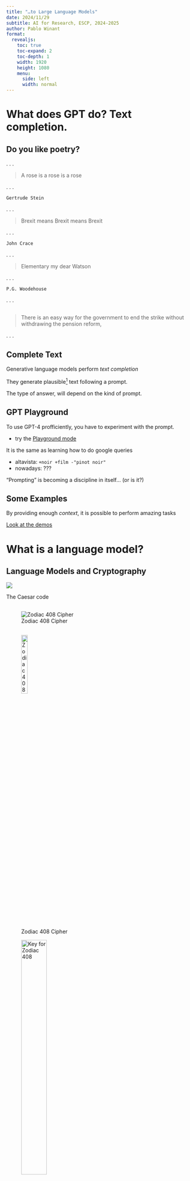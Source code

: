 ```yaml
---
title: "…to Large Language Models"
date: 2024/11/29
subtitle: AI for Research, ESCP, 2024-2025
author: Pablo Winant
format:
  revealjs:
    toc: true
    toc-expand: 2
    toc-depth: 1
    width: 1920
    height: 1080
    menu:
      side: left
      width: normal
---
```


# What does GPT do? Text completion.

##  Do you like poetry?

. . .

> A rose is a rose is [a rose]{.fragment}

. . .

    Gertrude Stein

. . .

> Brexit means Brexit means [Brexit]{.fragment}

. . .

    John Crace

. . .

> Elementary my dear [Watson]{.fragment}

. . .

    P.G. Woodehouse

. . .

##

> There is an easy way for the government to end the strike without withdrawing the pension reform, 

. . .


## Complete Text

Generative language models perform *text completion*

They generate plausible[^plausible] text following a prompt.

The type of answer, will depend on the kind of prompt.

[^plausible]: here, plausible, means that it is more likely to be a correct text written by a human, rather than otherwise

## GPT Playground

To use GPT-4 profficiently, you have to experiment with the prompt.

- try the [Playground mode](https://platform.openai.com/playground)

It is the same as learning how to do google queries

- altavista: `+noir +film -"pinot noir"`
- nowadays: ???

"Prompting" is becoming a discipline in itself... (or is it?)

## Some Examples

By providing enough *context*, it is possible to perform amazing tasks

[Look at the demos](https://gpt4demo.com/)

# What is a language model?

## Language Models and Cryptography

![](assets/code-secret.webp)

The Caesar code

## {auto-animate="true"}

![Zodiac 408 Cipher](assets/zodiac_408.png)


## {auto-animate="true"}


::: {#fig-elephants layout-ncol=2}

![Zodiac 408 Cipher](assets/zodiac_408.png){width=20%}

![Key for Zodiac 408](assets/408_solution.jpg){width=40%}

Solved in a week by Bettye and Donald Harden using frequency tables.

:::


##

Later in 2001, in a prison, somewhere in California 

![](assets/prison.png)

. . .

Solved by Stanford's [Persi Diaconis](https://math.uchicago.edu/~shmuel/Network-course-readings/MCMCRev.pdf
) and his students using Monte Carlo Markov Chains

## Monte Carlo Markov Chains


Take a letter $x_n$, what is the probability of the next letter being $x_{n+1}$?

$$\pi_{X,Y} = P(x_{n+1}=Y, x_{n}=X)$$

for $X=\{a, b, .... , z\} , Y=\{a,b,c, ... z\}$

The language model can be trained using dataset of english language.

And used to determine whether a given cipher-key is consistent with english language.

It yields a very efficient algorithm to decode any caesar code (with very small sample)

## MCMC to generate text

MCMCs can also be used to generate text:

- take initial prompt: `I think therefore I`
    - last letter is `I`
    - most plausible character afterwards is ` `
    - most plausible character afterwards is `I`
- Result: `I think therefore I I I I I I`

Not good but promising (🤷)

##  MCMC to generate text


Going further

- augment memory
    - `fore I`> ???
- change basic unit (use phonems or words)

An example using [MCMC](https://towardsdatascience.com/text-generation-with-markov-chains-an-introduction-to-using-markovify-742e6680dc33)

- using words and 3 states
```He ha ‘s kill’d me Mother , Run away I pray you Oh this is Counter you false Danish Dogges .```

## Big MCMC

Can we augment memory?

- if you want to compute the most frequent letter (among `26`) after `50` letters, you need to take into account `5.6061847e+70` combinations !
    - impossible to store, let alone do the training

- but some combinations are useless:
    - `wjai dfni`
    - `Despite the constant negative press covfefe` [🤔]{.fragment}


## Neural Networks


::: columns

::: column

![](assets/glowing_nn.png){width=60%}

:::
::: column

![Neural Network](assets/neural_networks.png){width=60%}

:::
:::

- Neural networks make it possible to increase the state-space to represent

$$\forall X, P(x_n=X| x_{n-1}, ..., x_{n-k}) = \varphi^{NL}( x_{n-1}, ..., x_{n-k}; \theta )$$

with a smaller vector of parameters $\theta$

- Neural netowrks reduce endogenously the dimensionality.


## Recurrent Neural Networks

::: columns

:::: column

In 2015

<iframe width="780" height="500" src="http://karpathy.github.io/2015/05/21/rnn-effectiveness/" title="The unreasonable Effectiveness of Recurrent Neural Networks"></iframe>


::::

:::: column

![](assets/Recurrent_neural_network_unfold.svg.png)

- __Neural Network__ reduce dimensionality of data discovering structure
- hidden state encodes meaning of the model so far

::::

:::

## Long Short Term Memory

![](assets/Long_Short-Term_Memory.svg)

- 2000->2019 : Emergence of Long Short Term Memory models
    - speech recognition
    
    - LSTM behind "Google Translate", "Alexa", ...


## The Rise of *transformers*

A special kind of __encoder/decoder__ architecture.

::: columns

:::: column

Most successful models since 2017

1. Position Encodings
    - model is not sequential anymore
    - tries to learn sequence
2. __Attention__
    - [attention is all you need](https://arxiv.org/abs/1706.03762)
3. Self-Attention

::::

:::: column

![](assets/transformers.png){width=60%}

::::

:::

Explanations [here](https://towardsdatascience.com/transformers-141e32e69591) or [here](https://blogs.nvidia.com/blog/2022/03/25/what-is-a-transformer-model/)


## Encoders / Decoders (1/2)


Take some data $(x_n)\in R^x$. 

Consider two functions:

- an *encoder*
    $$\varphi^E(x; \theta^E) = h \in \mathbb{R^h}$$
- a *decoder*:
    $$\varphi^D(h; \theta^D) = x' \in \mathbb{R^x}$$

What could possibly the value of training the coefficients with:

$$\min_{\theta^E, \theta^D}  \left( \varphi^D( \varphi^E(x_n; \theta^E), \theta^D) - x_n\right)^2$$?

i.e. train the nets $\varphi^D$ and $\varphi^E$ to predict the "data from the data"? (it is called __autoencoding__)


## Encoders / Decoders (2/2)


The relation $\varphi^D( \varphi^E(x_n; \theta^E), \theta^D) ~ x_n$ can be rewritten as

$$x_n \xrightarrow{\varphi^E(; \theta^E)} h \xrightarrow{\varphi^D(; \theta^D)} x_n $$

When that relation is (mostly) satisfied and $\mathbb{R}^h << \mathbb{R}^x$, $h$ can be viewed as a lower dimension representation of $x$. It encodes the information as a lower dimension vector $h$ and is called __learned embeddings__.

- instead of $\underbrace{x_n}_{\text{prompt}} \rightarrow \underbrace{y_n}_{\text{text completion}}$
- one can learn $\underbrace{h_n}_{\text{prompt (low dim)}} \xrightarrow{\varphi^C( ; \theta^C)} \underbrace{h_n^c}_{\text{text completion (low dim)}}$
    - it is easier to learn
- and perform the original task as $$\underbrace{x_n}_{\text{prompt}} \xrightarrow{\varphi^E}  h_n \xrightarrow{\varphi^C} h_n^C \xrightarrow{\varphi^D} \underbrace{y_n}_{\text{text completion}}$$

This very powerful approach can be applied to combine encoders/decoders from different contexts (ex [Dall-E](https://openai.com/dall-e-2))


## Attention

Main flaw with the recursive approach:

- the context made to predict new words/embeddings puts a lower weight on further words/embeddings
- this is related to the so-called vanishing gradient problem

. . .

::: columns

:::: column

With the attention mechanism, each predicted word/embedding is determined by all preceding words/embeddings, with different weights that are endogenous.

::::

:::: column

![Attention](assets/attention.webp){width=50%}

::::

:::

. . .



## Quick summary

- Short History of Language models
    - frequency tables
    - monte carlo markov chains
    - deep learning -> recurrent neural networks
    - long-short-term memory (>2000)
    - transformers (>2018)
        - [attention is all you need](https://arxiv.org/abs/1706.03762)
. . .

- Since 2010 main breakthrough came through the development of deep-learning techniques (software/hardware)
- Recently, *models*/algorithms have improved tremendously

. . .

More in the next session...

In the meantime, checkout the video from 3blue1brown on [attention](https://www.youtube.com/watch?v=eMlx5fFNoYc). It's brilliant!